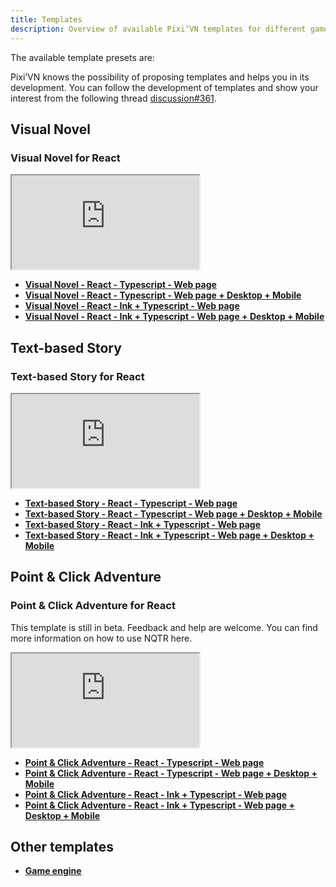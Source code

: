 ```yaml
---
title: Templates
description: Overview of available Pixi’VN templates for different game genres and frameworks, including links and live previews. Visual Novel for React, Text-based Story for React, Point & Click Adventure for React, and more.
---
```


The available template presets are:

<Callout title="More templates will be added in the future" type="info">

Pixi’VN knows the possibility of proposing templates and helps you in its development. You can follow the development of templates and show your interest from the following thread [discussion#361](https://github.com/DRincs-Productions/pixi-vn/discussions/361).

</Callout>

## Visual Novel

### Visual Novel for React

<iframe src="https://pixi-vn-react-template.web.app/"
    title="Visual Novel - React"
    style={{
        width: "100%",
        height: "400px",
        border: "0",
        borderRadius: "4px",
        overflow: "hidden",
    }}
    allowFullScreen={true}
></iframe>

* **[Visual Novel - React - Typescript - Web page](https://github.com/DRincs-Productions/pixi-vn-react-template)**
* **[Visual Novel - React - Typescript - Web page + Desktop + Mobile](https://github.com/DRincs-Productions/pixi-vn-react-template/tree/tauri)**
* **[Visual Novel - React - Ink + Typescript - Web page](https://github.com/DRincs-Productions/pixi-vn-react-template/tree/ink)**
* **[Visual Novel - React - Ink + Typescript - Web page + Desktop + Mobile](https://github.com/DRincs-Productions/pixi-vn-react-template/tree/ink-tauri)**

## Text-based Story

### Text-based Story for React

<iframe src="https://pixi-vn-react-st-template.web.app/"
    title="Visual Novel - React"
    style={{
        width: "100%",
        height: "400px",
        border: "0",
        borderRadius: "4px",
        overflow: "hidden",
    }}
    allowFullScreen={true}
></iframe>

* **[Text-based Story - React - Typescript - Web page](https://github.com/DRincs-Productions/pixi-vn-nonlinear-stories-react-template)**
* **[Text-based Story - React - Typescript - Web page + Desktop + Mobile](https://github.com/DRincs-Productions/pixi-vn-nonlinear-stories-react-template/tree/tauri)**
* **[Text-based Story - React - Ink + Typescript - Web page](https://github.com/DRincs-Productions/pixi-vn-nonlinear-stories-react-template/tree/ink)**
* **[Text-based Story - React - Ink + Typescript - Web page + Desktop + Mobile](https://github.com/DRincs-Productions/pixi-vn-nonlinear-stories-react-template/tree/ink-tauri)**

## Point & Click Adventure

### Point & Click Adventure for React

<Callout title="Beta version" type="warn">

This template is still in beta. Feedback and help are welcome. You can find more information on how to use NQTR <DynamicLink href="/nqtr">here</DynamicLink>.

</Callout>

<iframe src="https://nqtr-react-template.firebaseapp.com/"
    title="Point & Click Adventure - React"
    style={{
        width: "100%",
        height: "400px",
        border: "0",
        borderRadius: "4px",
        overflow: "hidden",
    }}
    allowFullScreen={true}
></iframe>

* **[Point & Click Adventure - React - Typescript - Web page](https://github.com/DRincs-Productions/nqtr-react-template)**
* **[Point & Click Adventure - React - Typescript - Web page + Desktop + Mobile](https://github.com/DRincs-Productions/nqtr-react-template/tree/tauri)**
* **[Point & Click Adventure - React - Ink + Typescript - Web page](https://github.com/DRincs-Productions/nqtr-react-template/tree/ink)**
* **[Point & Click Adventure - React - Ink + Typescript - Web page + Desktop + Mobile](https://github.com/DRincs-Productions/nqtr-react-template/tree/ink-tauri)**

## Other templates

* **[Game engine](https://github.com/DRincs-Productions/pixi-vn-game-engine-template)**
